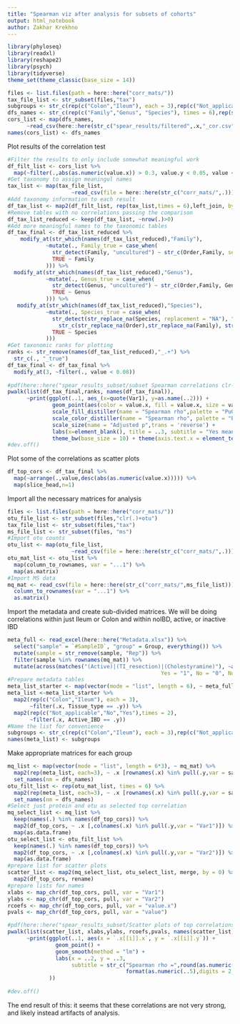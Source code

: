 ```yaml
---
title: "Spearman viz after analysis for subsets of cohorts"
output: html_notebook
author: Zakhar Krekhno
---
```


```r
library(phyloseq)
library(readxl)
library(reshape2)
library(psych)
library(tidyverse)
theme_set(theme_classic(base_size = 14))
```

```r
files <- list.files(path = here::here("corr_mats/"))
tax_file_list <- str_subset(files,"tax")
subgroups <- str_c(rep(c("Colon","Ileum"), each = 3),rep(c("Not_applicable","No","Yes"),times = 2), sep = "_")
dfs_names <- str_c(rep(c("Family","Genus", "Species"), times = 6),rep(subgroups,each = 3), sep = "_")
cors_list <- map(dfs_names,
      ~read_csv(here::here(str_c("spear_results/filtered",.x,"_cor.csv"))))
names(cors_list) <- dfs_names
```

Plot results of the correlation test
```r
#Filter the results to only include somewhat meaningful work
df_filt_list <- cors_list %>% 
  map(~filter(.,abs(as.numeric(value.x)) > 0.3, value.y < 0.05, value < 0.1))
#Get taxonomy to assign meaningul names
tax_list <- map(tax_file_list, 
                    ~read_csv(file = here::here(str_c("corr_mats/",.))))
#Add taxonomy information to each result
df_tax_list <- map2(df_filt_list, rep(tax_list,times = 6),left_join, by = c("Var2" = "...1"))
#Remove tables with no correlations passing the comparison
df_tax_list_reduced <- keep(df_tax_list, ~nrow(.)>0)
#Add more meaningful names to the taxonomic tables
df_tax_final <- df_tax_list_reduced %>% 
    modify_at(str_which(names(df_tax_list_reduced),"Family"),
            ~mutate(., Family_true = case_when(
              str_detect(Family, "uncultured") ~ str_c(Order,Family, sep = " "),
              TRUE ~ Family
            ))) %>% 
  modify_at(str_which(names(df_tax_list_reduced),"Genus"),
            ~mutate(., Genus_true = case_when(
              str_detect(Genus, "uncultured") ~ str_c(Order,Family, Genus, sep = " "),
              TRUE ~ Genus
            ))) %>% 
   modify_at(str_which(names(df_tax_list_reduced),"Species"),
            ~mutate(., Species_true = case_when(
              str_detect(str_replace_na(Species, replacement = "NA"), "(uncultured)|(NA)|(unidentified)") ~ 
                str_c(str_replace_na(Order),str_replace_na(Family), str_replace_na(Genus), sep = " "),
              TRUE ~ Species
            )))
#Get taxonomic ranks for plotting
ranks <- str_remove(names(df_tax_list_reduced),"_.+") %>% 
  str_c(., "_true")
df_tax_final <- df_tax_final %>% 
  modify_at(3, ~filter(., value < 0.08)) 
  
#pdf(here::here("spear_results_subset/subset Spearman correlations clr-16S.pdf"), height = 12, width = 15)
pwalk(list(df_tax_final,ranks, names(df_tax_final)),
      ~print(ggplot(..1, aes_(x=quote(Var1), y=as.name(..2))) +
              geom_point(aes(color = value.x, fill = value.x, size = value), alpha = 0.6, shape = 21) +
              scale_fill_distiller(name = "Spearman rho",palette = "PuOr") +
              scale_color_distiller(name = "Spearman rho", palette = "PuOr") +
              scale_size(name = "Adjusted p",trans = 'reverse') +
              labs(x=element_blank(), title = ..3, subtitle = "Yes means active IBD, No means inactive,\nNot applicable is control") +
              theme_bw(base_size = 10) + theme(axis.text.x = element_text(angle = 45, hjust = 0.9))))
#dev.off()
```
Plot some of the correlations as scatter plots
```r
df_top_cors <- df_tax_final %>% 
  map(~arrange(.,value,desc(abs(as.numeric(value.x))))) %>% 
  map(slice_head,n=1)
```

Import all the necessary matrices for analysis
```r
files <- list.files(path = here::here("corr_mats/"))
otu_file_list <- str_subset(files,"clr(.)+otu")
tax_file_list <- str_subset(files,"tax")
ms_file_list <- str_subset(files, "ms")
#Import otu counts
otu_list <- map(otu_file_list, 
                    ~read_csv(file = here::here(str_c("corr_mats/",.))))
otu_mat_list <- otu_list %>% 
  map(column_to_rownames, var = "...1") %>% 
  map(as.matrix)
#Import MS data
mq_mat <- read_csv(file = here::here(str_c("corr_mats/",ms_file_list))) %>% 
  column_to_rownames(var = "...1") %>% 
  as.matrix()
```
Import the metadata and create sub-divided matrices.
We will be doing correlations within just Ileum or Colon and within noIBD, active, or inactive IBD
```r
meta_full <- read_excel(here::here("Metadata.xlsx")) %>% 
  select("sample" = `#SampleID`, "group" = Group, everything()) %>% 
  mutate(sample = str_remove(sample, "Rep")) %>% 
  filter(sample %in% rownames(mq_mat)) %>% 
  mutate(across(matches("(Active)|(TI_resection)|(Cholestyramine)"), ~as.character(fct_recode(as_factor(.x), 
                                                Yes = "1", No = "0", Not_applicable = "NA"))))
#Prepare metadata tables
meta_list_starter <- map(vector(mode = "list", length = 6), ~ meta_full)
meta_list <-meta_list_starter %>% 
  map2(rep(c("Colon","Ileum"), each = 3), 
       ~filter(.x, Tissue_type == .y)) %>% 
  map2(rep(c("Not_applicable","No","Yes"),times = 2), 
       ~filter(.x, Active_IBD == .y))
#Name the list for convenience
subgroups <- str_c(rep(c("Colon","Ileum"), each = 3),rep(c("Not_applicable","No","Yes"),times = 2), sep = "_")
names(meta_list) <- subgroups
```

Make appropriate matrices for each group
```r
mq_list <- map(vector(mode = "list", length = 6*3), ~ mq_mat) %>% 
  map2(rep(meta_list, each=3), ~ .x [rownames(.x) %in% pull(.y,var = sample),]) %>% 
  set_names(nm = dfs_names)
otu_filt_list <- rep(otu_mat_list, times = 6) %>% 
  map2(rep(meta_list, each=3), ~ .x [rownames(.x) %in% pull(.y,var = sample),]) %>% 
  set_names(nm = dfs_names)
#Select just protein and otu as selected top correlation
mq_select_list <- mq_list %>% 
  keep(names(.) %in% names(df_top_cors)) %>% 
  map2(df_top_cors, ~ .x [,colnames(.x) %in% pull(.y,var = "Var1")]) %>% 
  map(as.data.frame)
otu_select_list <- otu_filt_list %>% 
  keep(names(.) %in% names(df_top_cors)) %>% 
  map2(df_top_cors, ~ .x [,colnames(.x) %in% pull(.y,var = "Var2")]) %>% 
  map(as.data.frame)
#prepare list for scatter plots
scatter_list <- map2(mq_select_list, otu_select_list, merge, by = 0) %>% 
  map2(df_top_cors, rename)
#prepare lists for names
xlabs <- map_chr(df_top_cors, pull, var = "Var1")
ylabs <- map_chr(df_top_cors, pull, var = "Var2")
rcoefs <- map_chr(df_top_cors, pull, var = "value.x")
pvals <- map_chr(df_top_cors, pull, var = "value")

#pdf(here::here("spear_results_subset/Scatter plots of top correlations.pdf"))
pwalk(list(scatter_list, xlabs,ylabs, rcoefs,pvals, names(scatter_list)), 
      ~print(ggplot(..1, aes(x = `.x[[i]].x`, y = `.x[[i]].y`)) +
               geom_point() +
               geom_smooth(method = "lm") + 
               labs(x = ..2, y = ..3, 
                    subtitle = str_c("Spearman rho =",round(as.numeric(..4),2)," Adjusted p=",
                                     format(as.numeric(..5),digits = 2, scientific = T)), title = ..6)
             ))
  
#dev.off()
```
The end result of this: it seems that these correlations are not very strong, and likely instead artifacts of analysis.



